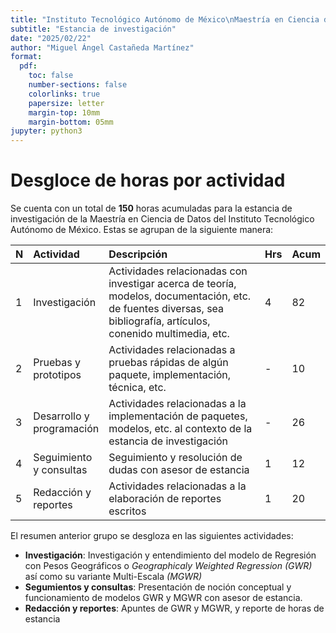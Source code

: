---
title: "Instituto Tecnológico Autónomo de México\nMaestría en Ciencia de Datos"
subtitle: "Estancia de investigación"
date: "2025/02/22"
author: "Miguel Ángel Castañeda Martínez"
format:
  pdf:
    toc: false
    number-sections: false
    colorlinks: true
    papersize: letter
    margin-top: 10mm
    margin-bottom: 05mm
jupyter: python3
---

# Desgloce de horas por actividad

Se cuenta con un total de **150** horas acumuladas para la estancia de
investigación de la Maestría en Ciencia de Datos del Instituto Tecnológico
Autónomo de México. Estas se agrupan de la siguiente manera:

|N|Actividad|Descripción|Hrs|Acum|
|-|:--|:-----------|-|-|
|1|Investigación|Actividades relacionadas con investigar acerca de teoría, modelos, documentación, etc. de fuentes diversas, sea bibliografía, artículos, conenido multimedia, etc.|4|82|
|2|Pruebas y prototipos|Actividades relacionadas a pruebas rápidas de algún paquete, implementación, técnica, etc.|-|10|
|3|Desarrollo y programación|Actividades relacionadas a la implementación de paquetes, modelos, etc. al contexto de la estancia de investigación|-|26|
|4|Seguimiento y consultas|Seguimiento y resolución de dudas con asesor de estancia|1|12|
|5|Redacción y reportes|Actividades relacionadas a la elaboración de reportes escritos|1|20|

El resumen anterior grupo se desgloza en las siguientes actividades:

* **Investigación**: Investigación y entendimiento del modelo de Regresión con
Pesos Geográficos o _Geographicaly Weighted Regression (GWR)_ así como su
variante Multi-Escala _(MGWR)_
* **Segumientos y consultas**: Presentación de noción conceptual y funcionamiento
de modelos GWR y MGWR con asesor de estancia.
* **Redacción y reportes**: Apuntes de GWR y MGWR, y reporte de horas de estancia